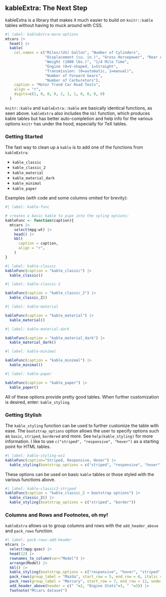 ## kableExtra: The Next Step

kableExtra is a library that makes it much easier to build on `knitr::kable` 
  tables without having to muck around with CSS.

```r
#| label: kableExtra-more-options
mtcars |> 
  head() |> 
  kable(
    col.names = c("Miles/(US) Gallon", "Number of Cylinders",
                  "Displacement (cu. in.)", "Gross Horsepower", "Rear Axle Ratio",
                  "Weight (1000 lbs.)", "1/4 Mile Time", 
                  "Engine (0=V-shaped, 1=Straight",
                  "Transmission: (0=automatic, 1=manual)",
                  "Number of Forward Gears",
                  "Number of Carburetors"),
    caption = "Motor Trend Car Road Tests",
    align = "r",
    digits=c(1, 0, 0, 0, 2, 1, 1, 0, 0, 0, 0)
  )
```

`knitr::kable` and `kableExtra::kable` are basically identical functions, as 
  seen above. `kableExtra` also includes the `kbl` function, which produces 
  kable tables but has better auto-completion and help info for the various 
  options `knitr` has under the hood, especially for TeX tables.

### Getting Started

The fast way to clean up a `kable` is to add one of the functions from `kableExtra`:

-   `kable_classic`
-   `kable_classic_2`
-   `kable_material`
-   `kable_material_dark`
-   `kable_minimal`
-   `kable_paper`

Examples (with code and some columns omited for brevity):

```r
#| label: kable-func

# creates a basic kable to pipe into the syling options:
kableFunc <- function(caption){
  mtcars |> 
    select(mpg:wt) |> 
    head() |> 
    kbl(
      caption = caption,
      align = "r",
    )
}
```

```r
#| label: kable-classic
kableFunc(caption = "kable_classic") |> 
  kable_classic()
```

```r
#| label: kable-classic-2

kableFunc(caption = "kable_classic_2") |> 
  kable_classic_2() 
```

```r
#| label: kable-material

kableFunc(caption = "kable_material") |> 
  kable_material()
```

```r
#| label: kable-material-dark

kableFunc(caption = "kable_material_dark") |> 
  kable_material_dark()
```

```r
#| label: kable-minimal

kableFunc(caption = "kable_minimal") |> 
  kable_minimal()
```

```r
#| label: kable-paper

kableFunc(caption = "kable_paper") |> 
  kable_paper()
```

All of these options provide pretty good tables. When further customization is 
  desired, enter: `kable_styling`.

### Getting Stylish

The `kable_styling` function can be used to further customize the table with ease. 
  The `bootstrap_options` option allows the user to specify options such as 
  `basic`, `striped`, `bordered` and more. 
  See `help(kable_styling)` for more information. 
  I like to use `c("striped", "responsive", "hover")` as a starting point for 
  HTML tables.

```r
#| label: kable-styling-ex1
kableFunc(caption="Striped, Responsive, Hover") |> 
  kable_styling(bootstrap_options = c("striped", "responsive", "hover"))
```

These options can be used on basic `kable` tables or those styled with the 
  various functions above.

```r
#| label: kable-classic2-striped
kableFunc(caption = "kable_classic_2 + bootstrap options") |> 
  kable_classic_2() |> 
  kable_styling(bootstrap_options = c("striped", "border"))
```

### Columns and Rows and Footnotes, oh my!

`kableExtra` allows us to group columns and rows with the `add_header_above` 
  and `pack_rows` function.
  
```r
#| label: pack-rows-add-header
mtcars |> 
  select(mpg:qsec) |> 
  head(12) |> 
  rownames_to_column(var="Model") |> 
  arrange(Model) |> 
  kbl() |> 
  kable_styling(bootstrap_options = c("responsive", "hover", "striped")) |> 
  pack_rows(group_label = "Mazda", start_row = 5, end_row = 6, italic = T, color="red") |> 
  pack_rows(group_label = "Mercury", start_row = 7, end_row = 11, underline = T, color="green") |> 
  add_header_above(header = c(" "=2, "Engine Stats"=3, " "=3)) |> 
  footnote("Mtcars dataset")
```

